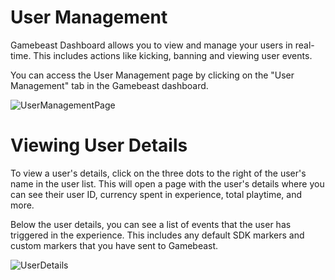 # User Management
Gamebeast Dashboard allows you to view and manage your users in real-time. This includes actions like kicking, banning and viewing user events.

You can access the User Management page by clicking on the "User Management" tab in the Gamebeast dashboard.

![UserManagementPage](/roblox/userManagement.png)

# Viewing User Details

To view a user's details, click on the three dots to the right of the user's name in the user list. This will open a page with the user's details where you can see their user ID, currency spent in experience, total playtime, and more. 

Below the user details, you can see a list of events that the user has triggered in the experience. This includes any default SDK markers and custom markers that you have sent to Gamebeast.

![UserDetails](/roblox/userManagementDetails.png)